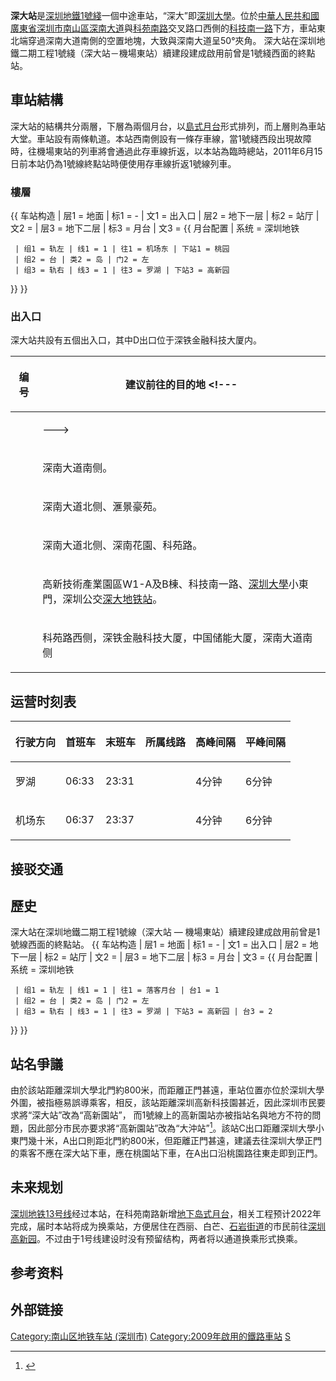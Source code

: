 {{NoteTA
|G1=Railway
|G2=Transport
|G3=Unit
}}
{{Pathnav|深圳地铁}}
{{Infobox station
|name = 深大
|eng_name = Shenzhen University
|image = Shenzhen Metro Line 1 SZU Sta Platform.jpg
|caption = 深大站1號綫站台
|country = {{PRC}}
|borough = [[廣東省|廣東省]][[深圳市|深圳市]][[南山區_(深圳市)|南山區]]
|address = [[深南大道|深南大道]]與[[科苑南路|科苑南路]]交叉路口西側的[[科技南一路|科技南一路]]下方
|coordinates={{coord|22|32|28|N|113|56|20|E|display=it|type:railwaystation}}
|colour ={{colorbox|yellow}} 黄色<br/>{{colorbox|green}} 绿色<br/>{{colorbox|blue}} 蓝色<br/>{{colorbox|red}} 红色
|line = {{深圳地鐵|1|sl}}<br/>{{深圳地鐵|13|sl}}（興建中）
|platform = 1個[[島式月台|島式月台]]
|exits = 5個
|hours =
|opened = {{深圳地鐵|1|s}}：2009年9月28日
|services= {{Adjacent stations|system=Shenzhen Metro |line1=1|left1=桃園|right1=高新園}}
|structure = 地下車站
|linecolour = {{深圳地铁色彩|1}}
|linecolour2 = {{深圳地铁色彩|13}}
|route_map ={{Routemap|inline=yes|legend=no|map=
\\\\utSTRf!~MFADEg\utSTRg!~MFADEg~~{{RoutemapRoute|l=u|{{站|桃园|桃园站 (深圳)}}}}
\\\\utSTR!~utBS2l\utSTR!~utBS2c3
\\\\utSTR!~utSTR~L\utSTR!~utSTR~R
\\\\utSTR!~utBS2+l\utSTR!~utBS2+r
\\\\utSTR+BSl\utSTR+BSr!~num1r
\\\\utSTR+BSl!~num2l\utSTR+BSr~~'''B2'''
\\\\utSTRf!~MFADEf\utSTRg!~MFADEf~~{{RoutemapRoute|l=d|{{站|高新园}}}}
}}}}

'''深大站'''是[[深圳地鐵|深圳地鐵]][[罗宝线|1號綫]]一個中途車站，“深大”即[[深圳大學|深圳大學]]。位於[[中華人民共和國|中華人民共和國]][[廣東省|廣東省]][[深圳市|深圳市]][[南山區_(深圳市)|南山區]][[深南大道|深南大道]]與[[科苑南路|科苑南路]]交叉路口西側的[[科技南一路|科技南一路]]下方，車站東北端穿過深南大道南側的空置地塊，大致與深南大道呈50°夾角。
深大站在深圳地鐵二期工程1號綫（深大站－機場東站）續建段建成啟用前曾是1號綫西面的終點站。

==車站結構==
深大站的結構共分兩層，下層為兩個月台，以[[島式月台|島式月台]]形式排列，而上層則為車站大堂。車站設有兩條軌道。本站西南側設有一條存車線，當1號綫西段出現故障時，往機場東站的列車將會通過此存車線折返，以本站為臨時總站，2011年6月15日前本站仍為1號線終點站時便使用存車線折返1號線列車。
===樓層===
{{ 车站构造
| 层1 = 地面 | 标1 = -
| 文1 = 出入口
| 层2 = 地下一层 | 标2 = 站厅
| 文2 = {{spml|站厅|售票机}}
| 层3 = 地下二层 | 标3 = 月台
| 文3 = {{ 月台配置 | 系统 = 深圳地铁
  | 组1 = 轨左 | 线1 = 1 | 往1 = 机场东 | 下站1 = 桃园
  | 组2 = 台 | 类2 = 岛 | 门2 = 左
  | 组3 = 轨右 | 线3 = 1 | 往3 = 罗湖 | 下站3 = 高新园
}}
}}

===出入口===
深大站共設有五個出入口，其中D出口位于深铁金融科技大厦内。
<!--車站出口列表的內容經己按車站指示牌排列，請勿擅自加入非指示牌的內容-->
{| class="wikitable"
! 编号 !! 建议前往的目的地
<!---
|-
| {{港鐵出口|A|1}} || 
--->
|-
| {{港鐵出口|A|2}} || 深南大道南侧。
|-
| {{港鐵出口|A|3}} || 深南大道北侧、滙景豪苑。
|- 
| {{港鐵出口|A|4}} || 深南大道北侧、深南花園、科苑路。
|-
| {{港鐵出口|C}} || 高新技術產業園區W1-A及B棟、科技南一路、[[深圳大學|深圳大學]]小東門，深圳公交[[深大地铁站|深大地铁站]]。
|-
| {{港鐵出口|D}} || 科苑路西侧，深铁金融科技大厦，中国储能大厦，深南大道南侧
|}

{{gallery|align=center | width = 200
| File:Shenzhen University Station Exit C.jpg|深大站C出口（旧设计）
| File:Shenzhen University Station Line 1 Concourse.jpg|深大站車站大堂
}}

==运营时刻表==
{| class="wikitable"
|-
! 行驶方向 !! 首班车 !! 末班车 !! 所属线路 !! 高峰间隔 !! 平峰间隔
|-
|罗湖 || 06:33 || 23:31 || {{深圳地鐵|1|c}} || 4分钟 || 6分钟
|-
|机场东 || 06:37 || 23:37 || {{深圳地鐵|1|c}} || 4分钟 || 6分钟
|}

==接驳交通==
{{深圳公交巴士列表|车站名=深大地铁站|36|49|339|B683|B728|M109|M183|M200|M313|高峰11|高峰72}}
{{深圳公交巴士列表|车站名=科技园①|320|323|324|328|338|369|M191|M194|M222|M358|M372|M413|M433|M435|M448|M530|M554|K578右环|高峰31|高峰138|高峰158|高峰165|高快22}}
{{深圳公交巴士列表|车站名=科技园②|19|21|36|42|70|79|81|101|113|204|223|234|369|M200|M398|M453|N4|N8|高峰69|高峰128|高峰158}}

==歷史==
深大站在深圳地鐵二期工程1號線（深大站 — 機場東站）續建段建成啟用前曾是1號線西面的終點站。
{{ 车站构造
| 层1 = 地面 | 标1 = -
| 文1 = 出入口
| 层2 = 地下一层 | 标2 = 站厅
| 文2 = {{spml|站厅|售票机}}
| 层3 = 地下二层 | 标3 = 月台
| 文3 = {{ 月台配置 | 系统 = 深圳地铁
  | 组1 = 轨左 | 线1 = 1 | 往1 = 落客月台 | 台1 = 1
  | 组2 = 台 | 类2 = 岛 | 门2 = 左
  | 组3 = 轨右 | 线3 = 1 | 往3 = 罗湖 | 下站3 = 高新园 | 台3 = 2
}}
}}

==站名爭議==
由於該站距離深圳大學北門約800米，而距離正門甚遠，車站位置亦位於深圳大學外圍，被指極易誤導乘客，相反，該站距離深圳高新科技園甚近，因此深圳市民要求將“深大站”改為“高新園站”，
而1號線上的高新園站亦被指站名與地方不符的問題，因此部分市民亦要求將“高新園站”改為“大沖站”<ref>{{Cite web|title=高新园站更名为大冲站,深大站更名为科技园站_新闻中心_新浪网|url=http://news.sina.com.cn/c/2009-10-15/080816441630s.shtml|access-date=2022-05-03|work=news.sina.com.cn}}</ref>。該站C出口距離深圳大學小東門幾十米，A出口則距北門約800米，但距離正門甚遠，建議去往深圳大學正門的乘客不應在深大站下車，應在桃園站下車，在A出口沿桃園路往東走即到正門。

==未来规划==
[[深圳地铁13号线|深圳地铁13号线]]经过本站，在科苑南路新增[[岛式月台|地下岛式月台]]，相关工程预计2022年完成，届时本站将成为换乘站，方便居住在西丽、白芒、[[石岩街道|石岩街道]]的市民前往[[深圳科技园|深圳高新园]]。不过由于1号线建设时没有预留结构，两者将以通道换乘形式换乘。
{{深圳地鐵13號線}}

==参考资料==
{{Reflist}}
==外部链接==
{{深圳地鐵1號線車站}}
{{深圳地鐵車站列表|SZM}}

[[Category:南山区地铁车站_(深圳市)|Category:南山区地铁车站 (深圳市)]]
[[Category:2009年啟用的鐵路車站|Category:2009年啟用的鐵路車站]]
[[Category:以學校命名的中國鐵路車站|S]]